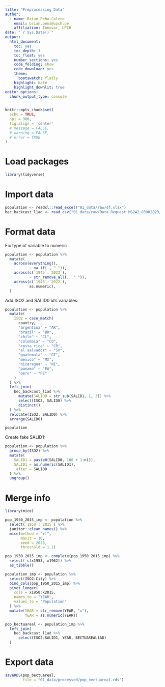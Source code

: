 ```yaml
---
title: "Preprocessing Data"
author:
  - name: Brian Peña-Calero
    email: brian.pena@upch.pe
    affiliation: Innovar, UPCH
date: "`r Sys.Date()`"
output: 
  html_document: 
    toc: yes
    toc_depth: 3
    toc_float: yes
    number_sections: yes
    code_folding: show
    code_download: yes
    theme: 
      bootswatch: flatly
    highlight: kate
    highlight_downlit: true
editor_options: 
  chunk_output_type: console
---
```


```r
knitr::opts_chunk$set(
  echo = TRUE,
  dpi = 300,
  fig.align = 'center'
  # message = FALSE,
  # warning = FALSE,
  # error = TRUE
)
```

# Load packages

```r
library(tidyverse)
```


# Import data

```r
population <- readxl::read_excel("01_data/raw/df.xlsx") 
bec_backcast_l1ad <- read_csv("01_data/raw/Data Request MS242_03082023/BEC_BACKCAST_L1AD_20230302.csv")
```

# Format data

Fix type of variable to numeric

```r
population <- population %>% 
  mutate(
    across(everything(),
           ~ na_if(., "-")),
    across(c(`1945`:`2022`),
           ~ str_remove_all(., " ")),
    across(c(`1945`:`2022`),
           as.numeric),
  )
```

Add ISO2 and SALID0 id's variables:

```r
population <- population %>% 
  mutate(
    ISO2 = case_match(
      country,
      "argentina" ~ "AR",
      "brazil" ~ "BR",
      "chile" ~ "CL",
      "colombia" ~ "CO",
      "costa rica" ~ "CR",
      "el salvador" ~ "SV",
      "guatemala" ~ "GT",
      "mexico" ~ "MX",
      "nicaragua" ~ "NI",
      "panama" ~ "PA",
      "peru" ~ "PE"
    )
  ) %>% 
  left_join(
    bec_backcast_l1ad %>% 
      mutate(SALID0 = str_sub(SALID1, 1, 3)) %>% 
      select(ISO2, SALID0) %>% 
      distinct()
  ) %>% 
  relocate(ISO2, SALID0) %>% 
  arrange(SALID0)

population
```

Create fake SALID1:

```r
population <- population %>% 
  group_by(ISO2) %>% 
  mutate(
    SALID1 = paste0(SALID0, 100 + 1:n()),
    SALID1 = as.numeric(SALID1),
    .after = SALID0
  ) %>% 
  ungroup()
```


# Merge info

```r
library(mice)
```


```r
pop_1950_2015_imp <- population %>% 
  select(`1950`:`2015`) %>% 
  janitor::clean_names() %>% 
  mice(method = "rf",
       maxit = 10,
       seed = 2023,
       threshold = 1.1)

pop_1950_2015_imp <- complete(pop_1950_2015_imp) %>% 
  select(-c(x1953, x1962)) %>% 
  as_tibble()

population_imp <- population %>% 
  select(ISO2:City) %>% 
  bind_cols(pop_1950_2015_imp) %>% 
  pivot_longer(
    cols = x1950:x2015,
    names_to = "YEAR",
    values_to = "Population"
  ) %>% 
  mutate(YEAR = str_remove(YEAR, "x"),
         YEAR = as.numeric(YEAR))
```


```r
pop_bectuareal <- population_imp %>% 
  left_join(
    bec_backcast_l1ad %>% 
      select(ISO2:SALID1, YEAR, BECTUAREAL1AD)
  )
```

# Export data

```r
saveRDS(pop_bectuareal, 
        file = "01_data/processed/pop_bectuareal.rds")
```


